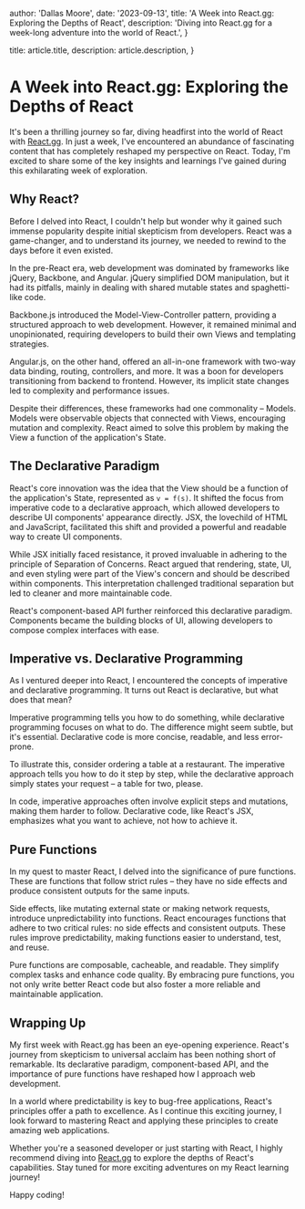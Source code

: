 

  author: 'Dallas Moore',
  date: '2023-09-13',
  title: 'A Week into React.gg: Exploring the Depths of React',
  description:
    'Diving into React.gg for a week-long adventure into the world of React.',
}

  title: article.title,
  description: article.description,
}



# A Week into React.gg: Exploring the Depths of React

It's been a thrilling journey so far, diving headfirst into the world of React with [React.gg](https://react.gg). In just a week, I've encountered an abundance of fascinating content that has completely reshaped my perspective on React. Today, I'm excited to share some of the key insights and learnings I've gained during this exhilarating week of exploration.

## Why React?

Before I delved into React, I couldn't help but wonder why it gained such immense popularity despite initial skepticism from developers. React was a game-changer, and to understand its journey, we needed to rewind to the days before it even existed.

In the pre-React era, web development was dominated by frameworks like jQuery, Backbone, and Angular. jQuery simplified DOM manipulation, but it had its pitfalls, mainly in dealing with shared mutable states and spaghetti-like code.

Backbone.js introduced the Model-View-Controller pattern, providing a structured approach to web development. However, it remained minimal and unopinionated, requiring developers to build their own Views and templating strategies.

Angular.js, on the other hand, offered an all-in-one framework with two-way data binding, routing, controllers, and more. It was a boon for developers transitioning from backend to frontend. However, its implicit state changes led to complexity and performance issues.

Despite their differences, these frameworks had one commonality – Models. Models were observable objects that connected with Views, encouraging mutation and complexity. React aimed to solve this problem by making the View a function of the application's State.

## The Declarative Paradigm

React's core innovation was the idea that the View should be a function of the application's State, represented as `v = f(s)`. It shifted the focus from imperative code to a declarative approach, which allowed developers to describe UI components' appearance directly. JSX, the lovechild of HTML and JavaScript, facilitated this shift and provided a powerful and readable way to create UI components.

While JSX initially faced resistance, it proved invaluable in adhering to the principle of Separation of Concerns. React argued that rendering, state, UI, and even styling were part of the View's concern and should be described within components. This interpretation challenged traditional separation but led to cleaner and more maintainable code.

React's component-based API further reinforced this declarative paradigm. Components became the building blocks of UI, allowing developers to compose complex interfaces with ease.

## Imperative vs. Declarative Programming

As I ventured deeper into React, I encountered the concepts of imperative and declarative programming. It turns out React is declarative, but what does that mean?

Imperative programming tells you how to do something, while declarative programming focuses on what to do. The difference might seem subtle, but it's essential. Declarative code is more concise, readable, and less error-prone.

To illustrate this, consider ordering a table at a restaurant. The imperative approach tells you how to do it step by step, while the declarative approach simply states your request – a table for two, please.

In code, imperative approaches often involve explicit steps and mutations, making them harder to follow. Declarative code, like React's JSX, emphasizes what you want to achieve, not how to achieve it.

## Pure Functions

In my quest to master React, I delved into the significance of pure functions. These are functions that follow strict rules – they have no side effects and produce consistent outputs for the same inputs.

Side effects, like mutating external state or making network requests, introduce unpredictability into functions. React encourages functions that adhere to two critical rules: no side effects and consistent outputs. These rules improve predictability, making functions easier to understand, test, and reuse.

Pure functions are composable, cacheable, and readable. They simplify complex tasks and enhance code quality. By embracing pure functions, you not only write better React code but also foster a more reliable and maintainable application.

## Wrapping Up

My first week with React.gg has been an eye-opening experience. React's journey from skepticism to universal acclaim has been nothing short of remarkable. Its declarative paradigm, component-based API, and the importance of pure functions have reshaped how I approach web development.

In a world where predictability is key to bug-free applications, React's principles offer a path to excellence. As I continue this exciting journey, I look forward to mastering React and applying these principles to create amazing web applications.

Whether you're a seasoned developer or just starting with React, I highly recommend diving into [React.gg](https://react.gg) to explore the depths of React's capabilities. Stay tuned for more exciting adventures on my React learning journey!

Happy coding!
